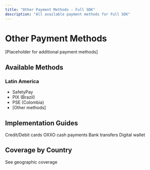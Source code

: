 ```yaml
---
title: "Other Payment Methods - Full SDK"
description: "All available payment methods for Full SDK"
---
```


# Other Payment Methods

[Placeholder for additional payment methods]

## Available Methods

### Latin America

- SafetyPay
- PIX (Brazil)
- PSE (Colombia)
- [Other methods]

## Implementation Guides

<CardGroup cols={2}>
  <Card title="Card Payments" icon="credit-card" href="/mock-sdks/web/full-sdk/card-payments">
    Credit/Debit cards
  </Card>
  <Card title="OXXO Pay" icon="building" href="/mock-sdks/web/full-sdk/oxxo">
    OXXO cash payments
  </Card>
  <Card title="SPEI" icon="building-columns" href="/mock-sdks/web/full-sdk/spei">
    Bank transfers
  </Card>
  <Card title="Mercado Pago" icon="wallet" href="/mock-sdks/web/full-sdk/mercadopago">
    Digital wallet
  </Card>
</CardGroup>

## Coverage by Country

<Card title="Payment Methods by Country" icon="globe" href="/mock-getting-started/payment-methods">
  See geographic coverage
</Card>

